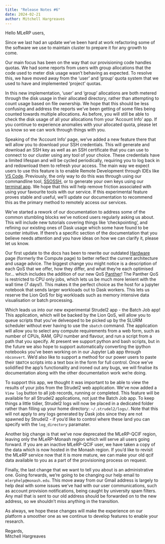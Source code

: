 ```yaml
---
title: "Release Notes #6"
date: 2024-02-21
author: Mitchell Hargreaves
---
```


Hello MLeRP users,

Since we last had an update we've been hard at work refactoring some of the software we use to maintain cluster to prepare it for any growth to come.

Our main focus has been on the way that our provisioning code handles quotas. We had some reports from users with group allocations that the code used to meter disk usage wasn't behaving as expected. To resolve this, we have moved away from the 'user' and 'group' quota system that we used to have and implemented 'project' quotas. 

In this new implementation, 'user' and 'group' allocations are both metered through the disk usage in their allocated directory, rather than attempting to count usage based on file ownership. We hope that this should be less confusing and address the reports we've been getting of some files being counted towards multiple allocations. As before, you will still be able to check the disk usage of all your allocations from your 'Account Info' app. If you continue to experience anomalies with your allocated quota, please let us know so we can work through things with you.

Speaking of the 'Account Info' page, we've added a new feature there that will allow you to download your SSH credentials. This will generate and download an SSH key as well as an SSH certificate that you can use to connect to our cluster using any tool of your choice. These credentials have a limited lifespan and will be cycled periodically, requiring you to log back in and redownload them to refresh your access. The main way we expect users to use this feature is to enable Remote Development through IDEs like [VS Code](/connecting/vscode.qmd). Previously, the only way to do this was through using our commandline tool, [SSOSSH](/connecting/ssossh.qmd), or to generate your own keys using our [terminal app](/applications/strudel2.qmd#terminal-jobs). We hope that this will help remove friction associated with using your favourite tools with our service. If this experimental feature proves stable and useful, we'll update our documentation to recommend this as the primary method to remotely access our services.

We've started a rework of our documentation to address some of the common stumbling blocks we've noticed users regularly asking us about. This will include new tutorials covering things like 'checkpointing', and refining our existing ones of Dask usage which some have found to be counter intuitive. If there's a specific section of the documentation that you believe needs attention and you have ideas on how we can clarify it, please let us know.

Our first update to the docs has been to rewrite our outdated [Hardware](/hardware.qmd) page (formerly the Compute page) to better reflect the current architecture and usage advice. The biggest change you might notice is a description of each QoS that we offer, how they differ, and what they're each optimised for... which includes the addition of our new QoS [Panther](/hardware.qmd#panther-qos)! The Panther QoS is restricted to CPU only jobs, which lets us be much more lenient with the wall time (7 days!). This makes it the perfect choice as the host for a jupyter notebook that sends larger workloads out to Dask workers. This lets us reserve the Lion QoS for big workloads such as memory intensive data visualisation or batch processing.

Which leads us into our new experimental Strudel2 app - the Batch Job app! This application, which will be backed by the Lion QoS, will allow you to queue scripts that you've delveoped to be picked up by the SLURM scheduler without ever having to use the `sbatch` command. The application will allow you to select any compute requirements from a web form, such as number of CPUs, RAM, GPU number and flavour, and run a script from a path that you specify. At present we support python and bash scripts, but in the future we also hope to support automatically converting the ipython notebooks you've been working on in our Jupyter Lab app through `nbconvert`. We'd also like to support a method for our power users to paste their `SBATCH` scripts into a text box in the form for full control. Once we've solidified the app's functionality and ironed out any bugs, we will finalise its documentation along with the other documentation work we're doing.

To support this app, we thought it was important to be able to view the results of your jobs from the Strudel2 web application. We've now added a `View log` button to all job records, running or completed. This feature will be available for all Strudel2 applications, not just the Batch Job app. To keep things a little tidier, Strudel2 logs will now be placed in a dedicated folder rather than filling up your home directory: `~/.strudel2/logs/`. Note that this will not apply to any logs generated by Dask jobs since they are not spawned by Strudel2 - if you'd like to control where these land you can specify with the `log_directory` paramater. 

Another big change is that we've now deprecated the MLeRP-QCIF region, leaving only the MLeRP-Monash region which will serve all users going forward. If you are an inactive MLeRP-QCIF user, we have taken a copy of the data which is now hosted in the Monash region. If you'd like to revisit the MLeRP service now that it is more mature, we can make your old qcif data available to you as a part of the provisioning process on request.

Finally, the last change that we want to tell you about is an administrative one. Going forwards, we're going to be changing our help email to `mlerphelp@monash.edu`. This move away from our Gmail address is largely to help deal with some issues we've had with our user communications, such as account provision notifications, being caught by university spam filters. Any mail that is sent to our old address should be forwarded on to the new address, so we shouldn't miss anything in the transition.

As always, we hope these changes will make the experience on our platform a smoother one as we continue to develop features to enable your research.

Regards,  
Mitchell Hargreaves
